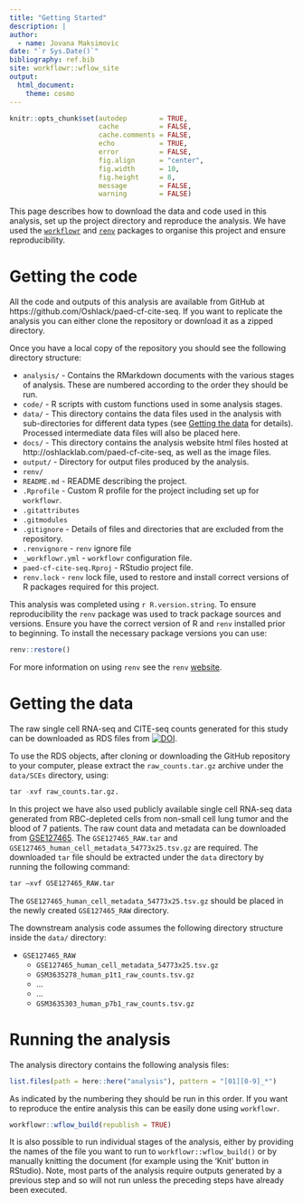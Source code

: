 ```yaml
---
title: "Getting Started"
description: |
author:
  - name: Jovana Maksimovic
date: "`r Sys.Date()`"
bibliography: ref.bib
site: workflowr::wflow_site
output:
  html_document:
    theme: cosmo
---
```


```r
knitr::opts_chunk$set(autodep        = TRUE,
                      cache          = FALSE,
                      cache.comments = FALSE,
                      echo           = TRUE,
                      error          = FALSE,
                      fig.align      = "center",
                      fig.width      = 10,
                      fig.height     = 8,
                      message        = FALSE,
                      warning        = FALSE)
```

This page describes how to download the data and code used in this analysis,
set up the project directory and reproduce the analysis. We have used the
[`workflowr`][workflowr] and [`renv`][renv] packages to organise this project and 
ensure reproducibility.

# Getting the code {#code}

All the code and outputs of this analysis are available from GitHub at
https://github.com/Oshlack/paed-cf-cite-seq. If you want to replicate the
analysis you can either clone the repository or download it as a zipped 
directory.

Once you have a local copy of the repository you should see the following
directory structure:

* `analysis/` - Contains the RMarkdown documents with the various stages of
analysis. These are numbered according to the order they should be run.
* `code/` - R scripts with custom functions used in some analysis stages. 
* `data/` - This directory contains the data files used in the analysis with
sub-directories for different data types (see [Getting the data](#data) for
details). Processed intermediate data files will also be placed here.
* `docs/` - This directory contains the analysis website html files hosted at
  http://oshlacklab.com/paed-cf-cite-seq, as well as the image files.
* `output/` - Directory for output files produced by the analysis.
* `renv/` 
* `README.md` - README describing the project.
* `.Rprofile` - Custom R profile for the project including set up for
  `workflowr`.
* `.gitattributes`
* `.gitmodules`
* `.gitignore` - Details of files and directories that are excluded from the
  repository.
* `.renvignore` - `renv` ignore file
* `_workflowr.yml` - `workflowr` configuration file.
* `paed-cf-cite-seq.Rproj` - RStudio project file.
* `renv.lock` - `renv` lock file, used to restore and install correct versions of
R packages required for this project.

This analysis was completed using `r R.version.string`. To ensure reproducibility
the `renv` package was used to track package sources and versions. Ensure you 
have the correct version of R and `renv` installed prior to beginning. To 
install the necessary package versions you can use:

```r
renv::restore()
```

For more information on using `renv` see the `renv` [website][renv].


# Getting the data {#data}

The raw single cell RNA-seq and CITE-seq counts generated for this study can be 
downloaded as RDS files from [![DOI](https://zenodo.org/badge/DOI/10.5281/zenodo.6651465.svg)](https://doi.org/10.5281/zenodo.6651465).

To use the RDS objects, after cloning or downloading the GitHub repository to 
your computer, please extract the `raw_counts.tar.gz` archive under the 
`data/SCEs` directory, using: 

```r
tar -xvf raw_counts.tar.gz.
```

In this project we have also used publicly available single cell RNA-seq data 
generated from RBC-depleted cells from non-small cell lung tumor and the blood 
of 7 patients. The raw count data and metadata can be downloaded from 
[GSE127465][geo]. The `GSE127465_RAW.tar` and 
`GSE127465_human_cell_metadata_54773x25.tsv.gz` are required. The downloaded 
`tar` file should be extracted under the `data` directory by running the 
following command:

```r
tar –xvf GSE127465_RAW.tar
```

The `GSE127465_human_cell_metadata_54773x25.tsv.gz` should be placed in the 
newly created `GSE127465_RAW` directory.

The downstream analysis code assumes the following directory structure inside 
the `data/` directory:

* `GSE127465_RAW`
    * `GSE127465_human_cell_metadata_54773x25.tsv.gz`
    * `GSM3635278_human_p1t1_raw_counts.tsv.gz`
    * ...
    * ...
    * `GSM3635303_human_p7b1_raw_counts.tsv.gz`


# Running the analysis {#analysis}

The analysis directory contains the following analysis files:

```r
list.files(path = here::here("analysis"), pattern = "[01][0-9]_*")
```

As indicated by the numbering they should be run in this order. If you want to
reproduce the entire analysis this can be easily done using `workflowr`.

```r
workflowr::wflow_build(republish = TRUE)
```

It is also possible to run individual stages of the analysis, either by
providing the names of the file you want to run to `workflowr::wflow_build()` or
by manually knitting the document (for example using the 'Knit' button in
RStudio). Note, most parts of the analysis require outputs generated by a 
previous step and so will not run unless the preceding steps have already been 
executed.

[geo]: <https://www.ncbi.nlm.nih.gov/geo/query/acc.cgi?acc=GSE127465> "geo"
[workflowr]: <https://workflowr.github.io/workflowr/> "workflowr"
[renv]: <https://rstudio.github.io/renv/articles/renv.html> "renv"
